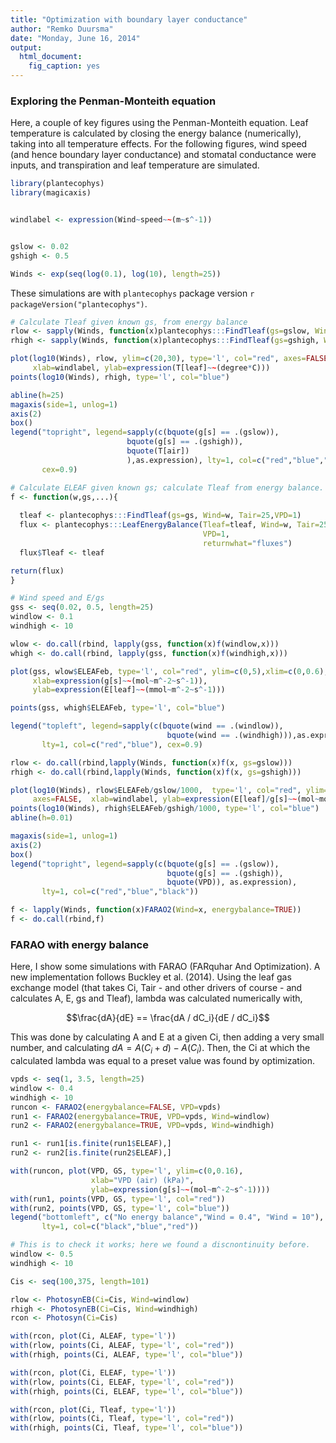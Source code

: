 ```yaml
---
title: "Optimization with boundary layer conductance"
author: "Remko Duursma"
date: "Monday, June 16, 2014"
output:
  html_document:
    fig_caption: yes
---
```



### Exploring the Penman-Monteith equation

Here, a couple of key figures using the Penman-Monteith equation. Leaf temperature is calculated by closing the energy balance (numerically), taking into all temperature effects. For the following figures, wind speed (and hence boundary layer conductance) and stomatal conductance were inputs, and transpiration and leaf temperature are simulated.


```r
library(plantecophys)
library(magicaxis)


windlabel <- expression(Wind~speed~~(m~s^-1))


gslow <- 0.02
gshigh <- 0.5

Winds <- exp(seq(log(0.1), log(10), length=25))
```

These simulations are with `plantecophys` package version `r packageVersion("plantecophys")`.


```r

# Calculate Tleaf given known gs, from energy balance
rlow <- sapply(Winds, function(x)plantecophys:::FindTleaf(gs=gslow, Wind=x, Tair=25))
rhigh <- sapply(Winds, function(x)plantecophys:::FindTleaf(gs=gshigh, Wind=x, Tair=25))

plot(log10(Winds), rlow, ylim=c(20,30), type='l', col="red", axes=FALSE,
     xlab=windlabel, ylab=expression(T[leaf]~~(degree*C)))
points(log10(Winds), rhigh, type='l', col="blue")

abline(h=25)
magaxis(side=1, unlog=1)
axis(2)
box()
legend("topright", legend=sapply(c(bquote(g[s] == .(gslow)),
                          bquote(g[s] == .(gshigh)),
                          bquote(T[air])
                          ),as.expression), lty=1, col=c("red","blue","black"),
       cex=0.9)
```



```r

# Calculate ELEAF given known gs; calculate Tleaf from energy balance.
f <- function(w,gs,...){
  
  tleaf <- plantecophys:::FindTleaf(gs=gs, Wind=w, Tair=25,VPD=1)
  flux <- plantecophys:::LeafEnergyBalance(Tleaf=tleaf, Wind=w, Tair=25, gs=gs, 
                                           VPD=1,
                                           returnwhat="fluxes")
  flux$Tleaf <- tleaf

return(flux)
}

# Wind speed and E/gs
gss <- seq(0.02, 0.5, length=25)
windlow <- 0.1
windhigh <- 10

wlow <- do.call(rbind, lapply(gss, function(x)f(windlow,x)))
whigh <- do.call(rbind, lapply(gss, function(x)f(windhigh,x)))

plot(gss, wlow$ELEAFeb, type='l', col="red", ylim=c(0,5),xlim=c(0,0.6),
     xlab=expression(g[s]~~(mol~m^-2~s^-1)),
     ylab=expression(E[leaf]~~(mmol~m^-2~s^-1)))

points(gss, whigh$ELEAFeb, type='l', col="blue")

legend("topleft", legend=sapply(c(bquote(wind == .(windlow)),
                                   bquote(wind == .(windhigh))),as.expression), 
       lty=1, col=c("red","blue"), cex=0.9)
```




```r
rlow <- do.call(rbind,lapply(Winds, function(x)f(x, gs=gslow)))
rhigh <- do.call(rbind,lapply(Winds, function(x)f(x, gs=gshigh)))

plot(log10(Winds), rlow$ELEAFeb/gslow/1000,  type='l', col="red", ylim=c(0,0.02),
     axes=FALSE,  xlab=windlabel, ylab=expression(E[leaf]/g[s]~~(mol~mol^-1)))
points(log10(Winds), rhigh$ELEAFeb/gshigh/1000, type='l', col="blue")
abline(h=0.01)

magaxis(side=1, unlog=1)
axis(2)
box()
legend("topright", legend=sapply(c(bquote(g[s] == .(gslow)),
                                   bquote(g[s] == .(gshigh)),
                                   bquote(VPD)), as.expression),
       lty=1, col=c("red","blue","black"))

f <- lapply(Winds, function(x)FARAO2(Wind=x, energybalance=TRUE))
f <- do.call(rbind,f)
```




### FARAO with energy balance

Here, I show some simulations with FARAO (FARquhar And Optimization). A new implementation follows Buckley et al. (2014). Using the leaf gas exchange model (that takes Ci, Tair - and other drivers of course - and calculates A, E, gs and Tleaf), lambda was calculated numerically with,

$$\frac{dA}{dE} == \frac{dA / dC_i}{dE / dC_i}$$

This was done by calculating A and E at a given Ci, then adding a very small number, and calculating $dA = A(C_i+d) - A(C_i)$. Then, the Ci at which the calculated lambda was equal to a preset value was found by optimization.


```r
vpds <- seq(1, 3.5, length=25)
windlow <- 0.4
windhigh <- 10
runcon <- FARAO2(energybalance=FALSE, VPD=vpds)
run1 <- FARAO2(energybalance=TRUE, VPD=vpds, Wind=windlow)
run2 <- FARAO2(energybalance=TRUE, VPD=vpds, Wind=windhigh)

run1 <- run1[is.finite(run1$ELEAF),]
run2 <- run2[is.finite(run2$ELEAF),]

with(runcon, plot(VPD, GS, type='l', ylim=c(0,0.16),
                  xlab="VPD (air) (kPa)",
                  ylab=expression(g[s]~~(mol~m^-2~s^-1))))
with(run1, points(VPD, GS, type='l', col="red"))
with(run2, points(VPD, GS, type='l', col="blue"))
legend("bottomleft", c("No energy balance","Wind = 0.4", "Wind = 10"),
       lty=1, col=c("black","blue","red"))

```



```r
# This is to check it works; here we found a discnontinuity before.
windlow <- 0.5
windhigh <- 10

Cis <- seq(100,375, length=101)

rlow <- PhotosynEB(Ci=Cis, Wind=windlow)
rhigh <- PhotosynEB(Ci=Cis, Wind=windhigh)
rcon <- Photosyn(Ci=Cis)

with(rcon, plot(Ci, ALEAF, type='l'))
with(rlow, points(Ci, ALEAF, type='l', col="red"))
with(rhigh, points(Ci, ALEAF, type='l', col="blue"))

with(rcon, plot(Ci, ELEAF, type='l'))
with(rlow, points(Ci, ELEAF, type='l', col="red"))
with(rhigh, points(Ci, ELEAF, type='l', col="blue"))

with(rcon, plot(Ci, Tleaf, type='l'))
with(rlow, points(Ci, Tleaf, type='l', col="red"))
with(rhigh, points(Ci, Tleaf, type='l', col="blue"))
```











